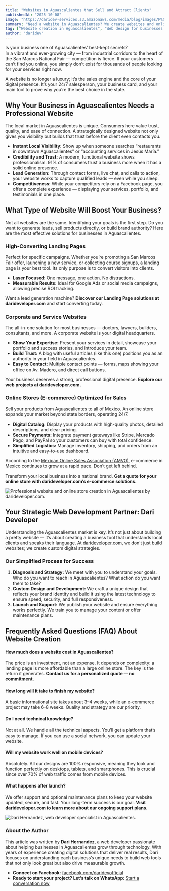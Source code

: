 ```yaml
---
title: "Websites in Aguascalientes that Sell and Attract Clients"
publishedAt: "2025-10-08"
image: "https://daridev-services.s3.amazonaws.com/media/blog/images/P%C3%A1ginas_Web_en_Aguascalientes.445Z.png"
summary: "Need a website in Aguascalientes? We create websites and online stores that attract clients, increase your sales, and strengthen your brand. Get a quote for your project today!"
tag: ["Website creation in Aguascalientes", "Web design for businesses in Aguascalientes", "How much does a website cost in Aguascalientes", "Create an online store in Aguascalientes", "Professional web developer"]
author: "daridev"
---
```


Is your business one of Aguascalientes’ best-kept secrets?  
In a vibrant and ever-growing city — from industrial corridors to the heart of the San Marcos National Fair — competition is fierce. If your customers can’t find you online, you simply don’t exist for thousands of people looking for your services right now.

A website is no longer a luxury; it’s the sales engine and the core of your digital presence. It’s your 24/7 salesperson, your business card, and your main tool to prove why you’re the best choice in the state.

## Why Your Business in Aguascalientes Needs a Professional Website

The local market in Aguascalientes is unique. Consumers here value trust, quality, and ease of connection. A strategically designed website not only gives you visibility but builds that trust before the client even contacts you.

  * **Instant Local Visibility:** Show up when someone searches “restaurants in downtown Aguascalientes” or “accounting services in Jesús María.”
  * **Credibility and Trust:** A modern, functional website shows professionalism. 91% of consumers trust a business more when it has a solid online presence.
  * **Lead Generation:** Through contact forms, live chat, and calls to action, your website works to capture qualified leads — even while you sleep.
  * **Competitiveness:** While your competitors rely on a Facebook page, you offer a complete experience — displaying your services, portfolio, and testimonials in one place.

## What Type of Website Will Boost Your Business?

Not all websites are the same. Identifying your goals is the first step. Do you want to generate leads, sell products directly, or build brand authority? Here are the most effective solutions for businesses in Aguascalientes.

### High-Converting Landing Pages

Perfect for specific campaigns. Whether you’re promoting a San Marcos Fair offer, launching a new service, or collecting course signups, a landing page is your best tool. Its only purpose is to convert visitors into clients.

  * **Laser Focused:** One message, one action. No distractions.
  * **Measurable Results:** Ideal for Google Ads or social media campaigns, allowing precise ROI tracking.

Want a lead generation machine? **Discover our Landing Page solutions at darideveloper.com** and start converting today.

### Corporate and Service Websites

The all-in-one solution for most businesses — doctors, lawyers, builders, consultants, and more. A corporate website is your digital headquarters.

  * **Show Your Expertise:** Present your services in detail, showcase your portfolio and success stories, and introduce your team.
  * **Build Trust:** A blog with useful articles (like this one) positions you as an authority in your field in Aguascalientes.
  * **Easy to Contact:** Multiple contact points — forms, maps showing your office on Av. Madero, and direct call buttons.

Your business deserves a strong, professional digital presence. **Explore our web projects at darideveloper.com.**

### Online Stores (E-commerce) Optimized for Sales

Sell your products from Aguascalientes to all of Mexico. An online store expands your market beyond state borders, operating 24/7.

  * **Digital Catalog:** Display your products with high-quality photos, detailed descriptions, and clear pricing.
  * **Secure Payments:** Integrate payment gateways like Stripe, Mercado Pago, and PayPal so your customers can buy with total confidence.
  * **Simplified Logistics:** Manage inventory, shipping, and orders from an intuitive and easy-to-use dashboard.

According to the [Mexican Online Sales Association (AMVO)](https://www.amvo.org.mx/), e-commerce in Mexico continues to grow at a rapid pace. Don’t get left behind.

Transform your local business into a national brand. **Get a quote for your online store with darideveloper.com’s e-commerce solutions.**


![Professional website and online store creation in Aguascalientes by darideveloper.com.](https://ik.imagekit.io/14vwzifhw/dari/pagina%20web%20/image.png?updatedAt=1759885230293 "Professional website and online store creation in Aguascalientes by darideveloper.com.")


## Your Strategic Web Development Partner: Dari Developer

Understanding the Aguascalientes market is key. It’s not just about building a pretty website — it’s about creating a business tool that understands local clients and speaks their language. At [darideveloper.com](https://darideveloper.com/), we don’t just build websites; we create custom digital strategies.

### Our Simplified Process for Success

1. **Diagnosis and Strategy:** We meet with you to understand your goals. Who do you want to reach in Aguascalientes? What action do you want them to take?
2. **Custom Design and Development:** We craft a unique design that reflects your brand identity and build it using the latest technology to ensure speed, security, and full responsiveness.
3. **Launch and Support:** We publish your website and ensure everything works perfectly. We train you to manage your content or offer maintenance plans.

## Frequently Asked Questions (FAQ) About Website Creation

#### How much does a website cost in Aguascalientes?

The price is an investment, not an expense. It depends on complexity: a landing page is more affordable than a large online store. The key is the return it generates. **Contact us for a personalized quote — no commitment.**

#### How long will it take to finish my website?

A basic informational site takes about 3–4 weeks, while an e-commerce project may take 6–8 weeks. Quality and strategy are our priority.

#### Do I need technical knowledge?

Not at all. We handle all the technical aspects. You’ll get a platform that’s easy to manage. If you can use a social network, you can update your website.

#### Will my website work well on mobile devices?

Absolutely. All our designs are 100% responsive, meaning they look and function perfectly on desktops, tablets, and smartphones. This is crucial since over 70% of web traffic comes from mobile devices.

#### What happens after launch?

We offer support and optional maintenance plans to keep your website updated, secure, and fast. Your long-term success is our goal. **Visit darideveloper.com to learn more about our ongoing support plans.**


![Dari Hernandez, web developer specialist in Aguascalientes.](https://ik.imagekit.io/14vwzifhw/dari/pagina%20web%20/image(1).png?updatedAt=1759885229980 "Dari Hernandez, web developer specialist in Aguascalientes.")


### About the Author

This article was written by **Dari Hernandez**, a web developer passionate about helping businesses in Aguascalientes grow through technology. With years of experience creating digital solutions that deliver real results, Dari focuses on understanding each business’s unique needs to build web tools that not only look great but also drive measurable growth.

  * **Connect on Facebook:** [facebook.com/daridevofficial](https://www.facebook.com/daridevofficial)
  * **Ready to start your project? Let’s talk on WhatsApp:** [Start a conversation now](https://api.whatsapp.com/send?phone=5214493402622)
